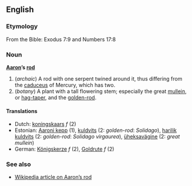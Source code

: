 ==English==
===Etymology===
From the Bible: Exodus 7:9 and Numbers 17:8

===Noun===
'''[[Aaron]]’s [[rod]]'''

#(''archaic'') A rod with one serpent twined around it, thus differing from the [[caduceus]] of Mercury, which has two.
#(''botany'') A plant with a tall flowering stem; especially the great [[mullein]], or [[hag-taper]], and the [[golden-rod]].

====Translations====
*Dutch: [[koningskaars]] ''f'' (2)
*Estonian: [[Aaroni kepp]] (1), [[kuldvits]] (2: ''golden-rod'': ''Solidago''), [[harilik kuldvits]] (2: ''golden-rod'': ''Solidago virgaurea''), [[üheksavägine]] (2: ''great mullein'') 
*German: [[Königskerze]] ''f'' (2), [[Goldrute]] ''f'' (2)

===See also===
 {{Wikisource1911Enc|Aaron's Rod}}
*[[w:en:Aaron's_rod|Wikipedia article on Aaron’s rod]]